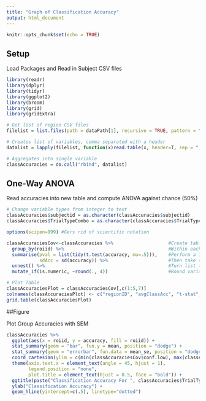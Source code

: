 ```yaml
---
title: "Graph of Classification Accuracy"
output: html_document
---
```


```r
knitr::opts_chunk$set(echo = TRUE)
```

## Setup

Load Packages and Read in Subject CSV files

```r
library(readr)
library(dplyr)
library(tidyr)
library(ggplot2)
library(broom)
library(grid)
library(gridExtra)

# Get list of region CSV files
filelist = list.files(path = dataPath[1], recursive = TRUE, pattern = "table.csv", full.names = TRUE)

# Creates list of variables, comma separated with a header  
datalist = lapply(filelist, function(x)read.table(x, header=T, sep = ",")) 

# Aggregates into single variable
classAccuracies = do.call("rbind", datalist) 
```

## One-Way ANOVA

Read accuracies into new table and compute ANOVA against chance (50%)

```r
# Change variable types from integer to text
classAccuracies$subjectid = as.character(classAccuracies$subjectid)
classAccuracies$TrialTypeCombo = as.character(classAccuracies$TrialTypeCombo)

options(scipen=999) #Gers rid of scientific notation

classAccuraciesCov<-classAccuracies %>%                    #Create table named classAccuraciesCov
  group_by(roiid) %>%                                      #Within each ROI,
  summarise(pval = list(tidy(t.test(accuracy, mu=.5))),    #Perform a 1s t-test against chance, 
            sdAcc = sd(accuracy)) %>%                      #Then take sd of classifier acc,
  unnest() %>%                                             #Turn list to column,
  mutate_if(is.numeric, ~round(., 4))                      #Round variables to the fourth decimal, and

# Plot Table
classAccuraciesPlot = classAccuraciesCov[,c(1:5,7)]
colnames(classAccuraciesPlot) <- c("regionID", "avgClassAcc", "t-stat","pVal","N","maxAcc")
grid.table(classAccuraciesPlot)
```

##Figure

Plot Group Accuracies with SEM

```r
classAccuracies %>%
  ggplot(aes(x = roiid, y = accuracy, fill = roiid)) +                        				#Create plot
  stat_summary(geom = "bar", fun.y = mean, position = "dodge") +              				#Average classifier accuracy to make bars
  stat_summary(geom = "errorbar", fun.data = mean_se, position = "dodge") +   				#Get SEM and display as error bars
  coord_cartesian(ylim = c(min(classAccuraciesCov$conf.low), max(classAccuraciesCov$conf.high))) + 	#Set axis limits to min/max accuracies
  theme(axis.text.x = element_text(angle = 45, hjust = 1),                    				#Here down is all formatting
        legend.position = "none",
        plot.title = element_text(hjust = 0.5, face = "bold")) +
  ggtitle(paste("Classification Accuracy For ", classAccuracies$TrialTypeCombo[1], sep="")) + 
  ylab("Classification Accuracy") + 
  geom_hline(yintercept=c(.5), linetype="dotted")
```

